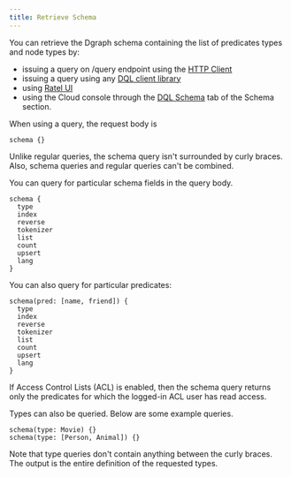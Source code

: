 ```yaml
---
title: Retrieve Schema
---
```


You can retrieve the Dgraph schema containing the list of predicates types and
node types by:

- issuing a query on /query endpoint using the
  [HTTP Client](/dgraph/http#query-current-dql-schema)
- issuing a query using any [DQL client library](/dgraph/sdks/overview)
- using [Ratel UI](/dgraph/ratel/schema)
- using the Cloud console through the
  [DQL Schema](https://cloud.dgraph.io/_/schema?tab=dqlschema) tab of the Schema
  section.

When using a query, the request body is

```dql
schema {}
```

<Note>
  Unlike regular queries, the schema query isn't surrounded by curly braces.
  Also, schema queries and regular queries can't be combined.
</Note>

You can query for particular schema fields in the query body.

```dql
schema {
  type
  index
  reverse
  tokenizer
  list
  count
  upsert
  lang
}
```

You can also query for particular predicates:

```dql
schema(pred: [name, friend]) {
  type
  index
  reverse
  tokenizer
  list
  count
  upsert
  lang
}
```

<Note>
  If Access Control Lists (ACL) is enabled, then the schema query returns only
  the predicates for which the logged-in ACL user has read access.
</Note>

Types can also be queried. Below are some example queries.

```dql
schema(type: Movie) {}
schema(type: [Person, Animal]) {}
```

Note that type queries don't contain anything between the curly braces. The
output is the entire definition of the requested types.
